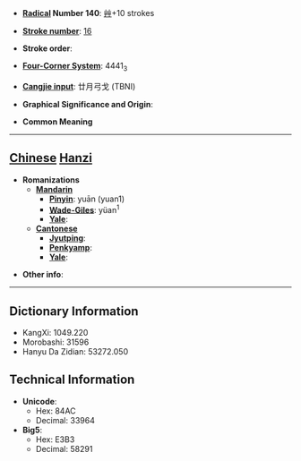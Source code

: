 * '''[[Wiktionary:Chinese radical index| Radical]] Number 140''': [[Wiktionary:Chinese radical index 艸|艸]]+10 strokes

* '''[[Wiktionary:Chinese total strokes index|Stroke number]]''': [[Wiktionary:Chinese total strokes index 16|16]]

* '''Stroke order''': 

* '''[[Wiktionary:Chinese four corner index|Four-Corner System]]''': 4441<sub>3</sub>

* '''[[Wiktionary:Chinese Cangjie index|Cangjie input]]''': 廿月弓戈 (TBNI)

* '''Graphical Significance and Origin''': 

* '''Common Meaning'''

----

== [[Chinese]] [[Hanzi]] ==

* '''Romanizations'''
** '''[[Mandarin]]'''
*** '''[[Pinyin]]''': yuān (yuan1)
*** '''[[Wade-Giles]]''': yüan<sup>1</sup>
*** '''[[Yale]]''': 
** '''[[Cantonese]]'''
*** '''[[Jyutping]]''':
*** '''[[Penkyamp]]''': 
*** '''[[Yale]]''': 

* '''Other info''': 

----

== Dictionary Information ==

* KangXi: 1049.220
* Morobashi: 31596
* Hanyu Da Zidian: 53272.050

== Technical Information ==

* '''Unicode''':
** Hex: 84AC
** Decimal: 33964
* '''Big5''':
** Hex: E3B3
** Decimal: 58291